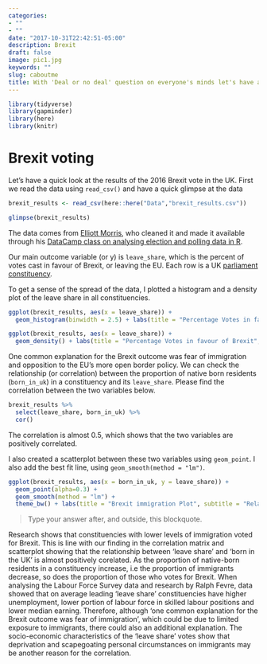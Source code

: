 ```yaml
---
categories:
- ""
- ""
date: "2017-10-31T22:42:51-05:00"
description: Brexit
draft: false
image: pic1.jpg
keywords: ""
slug: caboutme
title: With 'Deal or no deal' question on everyone's minds let's have a look at the 2016 voting data
---
```



```r
library(tidyverse)  
library(gapminder)  
library(here)
library(knitr)
```

# Brexit voting

Let's have a quick look at the results of the 2016 Brexit vote in the UK. First we read the data using `read_csv()` and have a quick glimpse at the data

```r
brexit_results <- read_csv(here::here("Data","brexit_results.csv"))

glimpse(brexit_results)
```
The data comes from [Elliott Morris](https://www.thecrosstab.com/), who cleaned it and made it available through his [DataCamp class on analysing election and polling data in R](https://www.datacamp.com/courses/analyzing-election-and-polling-data-in-r).

Our main outcome variable (or y) is `leave_share`, which is the percent of votes cast in favour of Brexit, or leaving the EU. Each row is a UK [parliament constituency](https://en.wikipedia.org/wiki/United_Kingdom_Parliament_constituencies). 

To get a sense of the spread of the data, I plotted a histogram and a density plot of the leave share in all constituencies.

```r
ggplot(brexit_results, aes(x = leave_share)) +
  geom_histogram(binwidth = 2.5) + labs(title = "Percentage Votes in favour of Brexit", subtitle= "Leave Share in all Constituencies", x = "Leave Share", y = "UK Parliament Constituency")

ggplot(brexit_results, aes(x = leave_share)) +
  geom_density() + labs(title = "Percentage Votes in favour of Brexit", subtitle= "Leave Share in all Constituencies", x = "Leave Share", y = "UK Parliament Constituency")


```

One common explanation for the Brexit outcome was fear of immigration and opposition to the EU's more open border policy. We can check the relationship (or correlation) between the proportion of native born residents (`born_in_uk`) in a constituency and its `leave_share`. Please find the correlation between the two variables below.

```r
brexit_results %>% 
  select(leave_share, born_in_uk) %>% 
  cor()
```

The correlation is almost 0.5, which shows that the two variables are positively correlated. 

I also created a scatterplot between these two variables using `geom_point`. I also add the best fit line, using  `geom_smooth(method = "lm")`. 

```r
ggplot(brexit_results, aes(x = born_in_uk, y = leave_share)) +
  geom_point(alpha=0.3) +
  geom_smooth(method = "lm") +
  theme_bw() + labs(title = "Brexit immigration Plot", subtitle = "Relationship between those born in the UK and leave share " , x = "Born in the UK", y = "Leave Share")
```

> Type your answer after, and outside, this blockquote.

Research shows that constituencies with lower levels of immigration voted for Brexit. This is line with our finding in the correlation matrix and scatterplot showing that the relationship between ‘leave share’ and ‘born in the UK’ is almost positively corelated. As the proportion of native-born residents in a constituency increase, i.e the proportion of immigrants decrease, so does the proportion of those who votes for Brexit. When analysing the Labour Force Survey data and research by Ralph Fevre, data showed that on average leading ‘leave share’ constituencies have higher unemployment, lower portion of labour force in skilled labour positions and lower median earning. Therefore, although ‘one common explanation for the Brexit outcome was fear of immigration’, which could be due to limited exposure to immigrants, there could also an additional explanation. The socio-economic characteristics of the ‘leave share’ votes show that deprivation and scapegoating personal circumstances on immigrants may be another reason for the correlation.
